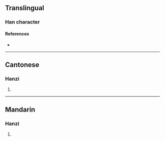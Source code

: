 {{also|榝}}
{{character info/new}}
==Translingual==

===Han character===
{{Han char|rn=75|rad=木|as=11|sn=15|four=47947|canj=DKCE|ids=⿰木殺}}

====References====
* {{Han ref|kx=0551.181|dkj=15353|hdz=21280.141|uh=6A27|ud=27175|bh=E5D9|bd=58841}}

----

==Cantonese==

===Hanzi===
{{yue-hanzi|jyut=[[saat3]]|y=saat3}}

# {{defn|lang=yue|sort=木11}}

----

==Mandarin==

===Hanzi===
{{cmn-hanzi|pin=[[shā]] ([[sha1]])|wg=sha<sup>1</sup>}}

# {{defn|lang=cmn|sort=木11}}